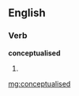 ==English==

===Verb===
'''conceptualised'''

# {{past of|[[conceptualise]]}}

[[mg:conceptualised]]